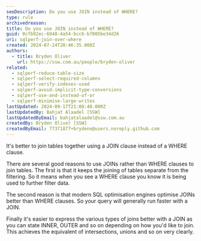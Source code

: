 ```yaml
---
seoDescription: Do you use JOIN instead of WHERE?
type: rule
archivedreason:
title: Do you use JOIN instead of WHERE?
guid: 0cfb92ec-6948-4a54-bcc6-b7005be34d26
uri: sqlperf-join-over-where
created: 2024-07-24T20:46:35.000Z
authors:
  - title: Bryden Oliver
    url: https://ssw.com.au/people/bryden-oliver
related:
  - sqlperf-reduce-table-size
  - sqlperf-select-required-columns
  - sqlperf-verify-indexes-used
  - sqlperf-avoid-implicit-type-conversions
  - sqlperf-use-and-instead-of-or
  - sqlperf-minimise-large-writes
lastUpdated: 2024-09-17T21:08:40.000Z
lastUpdatedBy: Bahjat Alaadel [SSW]
lastUpdatedByEmail: bahjatalaadel@ssw.com.au
createdBy: Bryden Oliver [SSW]
createdByEmail: 77371877+brydeno@users.noreply.github.com
---
```


It's better to join tables together using a JOIN clause instead of a WHERE clause.
<youtubeEmbed url="https://www.youtube.com/embed/ieciJm6wdSk" description="Video: Use JOIN over WHERE for SQL performance | Bryden Oliver (3 min)" />

There are several good reasons to use JOINs rather than WHERE clauses to join tables.
The first is that it keeps the joining of tables separate from the filtering. So it means when you see a WHERE clause you know it is being used to further filter data.

The second reason is that modern SQL optimisation engines optimise JOINs better than WHERE clauses. So your query will generally run faster with a JOIN.

Finally it's easier to express the various types of joins better with a JOIN as you can state INNER, OUTER and so on depending on how you'd like to join. This achieves the equivalent of intersections, unions and so on very clearly.
